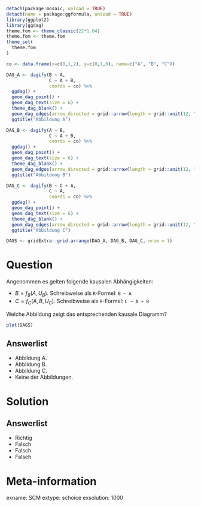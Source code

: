 ```r
detach(package:mosaic, unload = TRUE)
detach(name = package:ggformula, unload = TRUE)
library(ggplot2)
library(ggdag)
theme.fom <- theme_classic(22*1.04)
theme.fom <- theme.fom
theme_set(
  theme.fom  
)

co <- data.frame(x=c(0,1,2), y=c(0,1,0), name=c("A", "B", "C"))

DAG_A <- dagify(B ~ A,
                C ~ A + B,
                coords = co) %>% 
  ggdag() + 
  geom_dag_point() + 
  geom_dag_text(size = 6) +
  theme_dag_blank() +
  geom_dag_edges(arrow_directed = grid::arrow(length = grid::unit(12, "pt"), type = "closed")) +
  ggtitle("Abbildung A")

DAG_B <- dagify(A ~ B,
                C ~ A + B,
                coords = co) %>% 
  ggdag() + 
  geom_dag_point() + 
  geom_dag_text(size = 6) +
  theme_dag_blank() +
  geom_dag_edges(arrow_directed = grid::arrow(length = grid::unit(12, "pt"), type = "closed")) +
  ggtitle("Abbildung B")

DAG_C <- dagify(B ~ C + A,
                C ~ A,
                coords = co) %>% 
  ggdag() + 
  geom_dag_point() + 
  geom_dag_text(size = 6) +
  theme_dag_blank() +
  geom_dag_edges(arrow_directed = grid::arrow(length = grid::unit(12, "pt"), type = "closed")) +
  ggtitle("Abbildung C")

DAGS <- gridExtra::grid.arrange(DAG_A, DAG_B, DAG_C, nrow = 1)
```

Question
========

Angenommen es gelten folgende kausalen Abhängigkeiten:

- $B=f_B(A, U_B)$. Schreibweise als `R`-Formel: `B ~ A`
- $C=f_C(A,B, U_C)$. Schreibweise als `R`-Formel: `C ~ A + B`


Welche Abbildung zeigt das entsprechenden kausale Diagramm?

```r
plot(DAGS)
```


Answerlist
----------
* Abbildung A.
* Abbildung B.
* Abbildung C.
* Keine der Abbildungen.


Solution
========

Answerlist
----------
* Richtig
* Falsch
* Falsch
* Falsch

Meta-information
================
exname: SCM
extype: schoice
exsolution: 1000